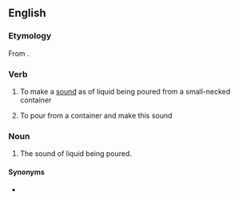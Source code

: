 ==English==

===Etymology===
From {{m|en|gurgle}}.

===Verb===
{{en-verb}}

# To make a [[sound]] as of liquid being poured from a small-necked container
# {{lb|en|of a liquid}} To pour from a container and make this sound

===Noun===
{{en-noun}}

# The sound of liquid being poured.

====Synonyms====
* {{l|en|gurgle}}